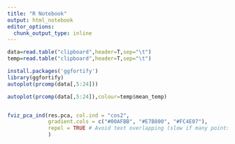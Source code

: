 ```yaml
---
title: "R Notebook"
output: html_notebook
editor_options: 
  chunk_output_type: inline
---
```


```r
data=read.table("clipboard",header=T,sep="\t")
temp=read.table("clipboard",header=T,sep="\t")

install.packages('ggfortify')
library(ggfortify)
autoplot(prcomp(data[,5:24]))

autoplot(prcomp(data[,5:24]),colour=temp$mean_temp)


fviz_pca_ind(res.pca, col.ind = "cos2", 
             gradient.cols = c("#00AFBB", "#E7B800", "#FC4E07"),
             repel = TRUE # Avoid text overlapping (slow if many points)
             )



```


